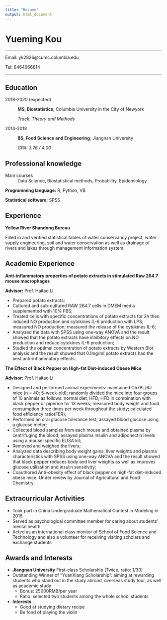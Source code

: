 ```yaml
---
title: "Resume"
output: html_document
---
```


Yueming Kou
============

-------------------   ----------------------------------

Email:                          yk2826@cumc.columbia.edu

Tel:                                          6464966814

-------------------   ----------------------------------


Education
---------

2018-2020 (expected)
:   **MS, Biostatistics**; Columbia University in the City of Newyork

    *Track: Theory and Methods*

2014-2018
:   **BS, Food Science and Engineering**; Jiangnan University 

    *GPA: 3.76 / 4.00*
    
Professional knowledge
----------------------

Main courses
:   Data Science, Biostatistical methods, Probability, Epidemiology

**Programming language:**   R, Python, VB

**Statistical software:**   SPSS

Experience
----------

**Yellow River Shandong Bureau**

Filled in and verified statistical tables of water conservancy project, water supply engineering, soil and water conservation as well as drainage of rivers and lakes through management information system.

Academic Experience
-------------------

**Anti-inflammatory properties of potato extracts in stimulated Raw 264.7 mouse macrophages**

**Advisor:** Prof. Haitao Li

* Prepared potato extracts;
* Cultured and sub-cultured RAW 264.7 cells in DMEM media supplemented with 10% FBS; 
* Treated cells with specific concentrations of potato extracts for 2h then induced NO production and cytokines IL-6     production with LPS; measured NO production; measured the release of the cytokines IL-6;
* Analyzed the data with SPSS using one-way ANOVA and the result showed that the potato extracts have inhibitory
  effects on NO production and reduce cytokines IL-6 production;
* Studied the optimal concentration of potato extracts by Western Blot analysis and the result showed that 0.1mg/ml
  potato extracts had the best anti-inflammatory effects.

**The Effect of Black Pepper on High-fat Diet-induced Obese Mice**

**Advisor:** Prof. Haitao Li

* Designed and performed animal experiments: maintained C57BL/6J mice (n = 40; 5-week-old); randomly divided the mice
  into four groups of 10 animals as follows: normal diet, HFD, HFD in combination with black pepper or piperine for 13
  weeks; measured body weight and food consumption three times per week throughout the study; calculated food
  efficiency ratio(FER);
* Performed an oral glucose tolerance test; assayed blood glucose using a glucose meter; 
* Collected blood samples from each mouse and obtained plasma by centrifuging the blood; assayed plasma insulin and
  adiponectin levels using a mouse-specific ELISA kit;
* Removed and weighed the livers;
* Analyzed data describing body weight gains, liver weights and plasma characteristics with SPSS using one-way ANOVA
  and the result showed that black pepper reduces body and liver weights as well as improves glucose utilisation and
  insulin sensitivity;
* Coauthored Anti-obesity effect of black pepper on high-fat diet-induced obese mice. Under review by Journal of
  Agricultural and Food Chemistry.

Extracurricular Activities
--------------------------

* Took part in China Undergraduate Mathematical Contest in Modeling in 2016
* Served as psychological committee member for caring about students’ mental health
* Acted as an international class monitor of School of Food Science and Technology and also a volunteer for receiving
  visiting scholars and exchange students
  
Awards and Interests
--------------------------

* **Jiangnan University** First-class Scholarship (Twice, ratio: 1/30)
* Outstanding Winner of “YuanXiang Scholarship”: aiming at rewarding students who stand out in the study abroad,
  overseas study tour, as well as academic study
    * Bonus: 25000RMB/per year
    * Ratio: selected two students among the whole school students
* **Interests**
    * Good at studying dietary recipe
    * Be fond of playing the violin